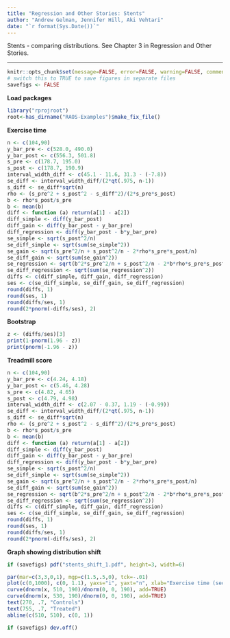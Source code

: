 ```yaml
---
title: "Regression and Other Stories: Stents"
author: "Andrew Gelman, Jennifer Hill, Aki Vehtari"
date: "`r format(Sys.Date())`"
---
```

Stents - comparing distributions. See Chapter 3 in
Regression and Other Stories.

-------------


```r
knitr::opts_chunk$set(message=FALSE, error=FALSE, warning=FALSE, comment=NA)
# switch this to TRUE to save figures in separate files
savefigs <- FALSE
```

**Load packages**

```r
library("rprojroot")
root<-has_dirname("RAOS-Examples")$make_fix_file()
```

**Exercise time**

```r
n <- c(104,90)
y_bar_pre <- c(528.0, 490.0)
y_bar_post <- c(556.3, 501.8)
s_pre <- c(178.7, 195.0)
s_post <- c(178.7, 190.9)
interval_width_diff <- c(45.1 - 11.6, 31.3 - (-7.8))
se_diff <- interval_width_diff/(2*qt(.975, n-1))
s_diff <- se_diff*sqrt(n)
rho <- (s_pre^2 + s_post^2 - s_diff^2)/(2*s_pre*s_post)
b <- rho*s_post/s_pre
b <- mean(b)
diff <- function (a) return(a[1] - a[2])
diff_simple <- diff(y_bar_post)
diff_gain <- diff(y_bar_post - y_bar_pre)
diff_regression <- diff(y_bar_post - b*y_bar_pre)
se_simple <- sqrt(s_post^2/n)
se_diff_simple <- sqrt(sum(se_simple^2))
se_gain <- sqrt(s_pre^2/n + s_post^2/n - 2*rho*s_pre*s_post/n)
se_diff_gain <- sqrt(sum(se_gain^2))
se_regression <- sqrt(b^2*s_pre^2/n + s_post^2/n - 2*b*rho*s_pre*s_post/n)
se_diff_regression <- sqrt(sum(se_regression^2))
diffs <- c(diff_simple, diff_gain, diff_regression)
ses <- c(se_diff_simple, se_diff_gain, se_diff_regression)
round(diffs, 1)
round(ses, 1)
round(diffs/ses, 1)
round(2*pnorm(-diffs/ses), 2)
```

**Bootstrap**

```r
z <- (diffs/ses)[3]
print(1-pnorm(1.96 - z))
print(pnorm(-1.96 - z))
```

**Treadmill score**

```r
n <- c(104,90)
y_bar_pre <- c(4.24, 4.18)
y_bar_post <- c(5.46, 4.28)
s_pre <- c(4.82, 4.65)
s_post <- c(4.79, 4.98)
interval_width_diff <- c(2.07 - 0.37, 1.19 - (-0.99))
se_diff <- interval_width_diff/(2*qt(.975, n-1))
s_diff <- se_diff*sqrt(n)
rho <- (s_pre^2 + s_post^2 - s_diff^2)/(2*s_pre*s_post)
b <- rho*s_post/s_pre
b <- mean(b)
diff <- function (a) return(a[1] - a[2])
diff_simple <- diff(y_bar_post)
diff_gain <- diff(y_bar_post - y_bar_pre)
diff_regression <- diff(y_bar_post - b*y_bar_pre)
se_simple <- sqrt(s_post^2/n)
se_diff_simple <- sqrt(sum(se_simple^2))
se_gain <- sqrt(s_pre^2/n + s_post^2/n - 2*rho*s_pre*s_post/n)
se_diff_gain <- sqrt(sum(se_gain^2))
se_regression <- sqrt(b^2*s_pre^2/n + s_post^2/n - 2*b*rho*s_pre*s_post/n)
se_diff_regression <- sqrt(sum(se_regression^2))
diffs <- c(diff_simple, diff_gain, diff_regression)
ses <- c(se_diff_simple, se_diff_gain, se_diff_regression)
round(diffs, 1)
round(ses, 1)
round(diffs/ses, 1)
round(2*pnorm(-diffs/ses), 2)
```

**Graph showing distribution shift**

```r
if (savefigs) pdf("stents_shift_1.pdf", height=3, width=6)
```
```r
par(mar=c(3,3,0,1), mgp=c(1.5,.5,0), tck=-.01)
plot(c(0,1000), c(0, 1.1), yaxs="i", yaxt="n", xlab="Exercise time (seconds)", ylab="", bty="n", type="n")
curve(dnorm(x, 510, 190)/dnorm(0, 0, 190), add=TRUE)
curve(dnorm(x, 530, 190)/dnorm(0, 0, 190), add=TRUE)
text(270, .7, "Controls")
text(755, .7, "Treated")
abline(c(510, 510), c(0, 1))
```
```r
if (savefigs) dev.off()
```

